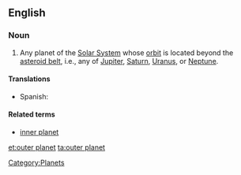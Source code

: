 ==English==

===Noun===
{{en-noun|sg=[[outer]] [[planet]]}}

# {{astronomy}} Any planet of the [[Solar System]] whose [[orbit]] is located beyond the [[asteroid belt]], i.e., any of [[Jupiter]], [[Saturn]], [[Uranus]], or [[Neptune]].

====Translations====
{{trans-top|planet of the Solar System with an orbit beyond the asteroid belt}}
* Spanish: {{t|es|planeta externo|m}}
{{trans-bottom}}

====Related terms====
* [[inner planet]]

[[Category:Planets]]

[[et:outer planet]]
[[ta:outer planet]]